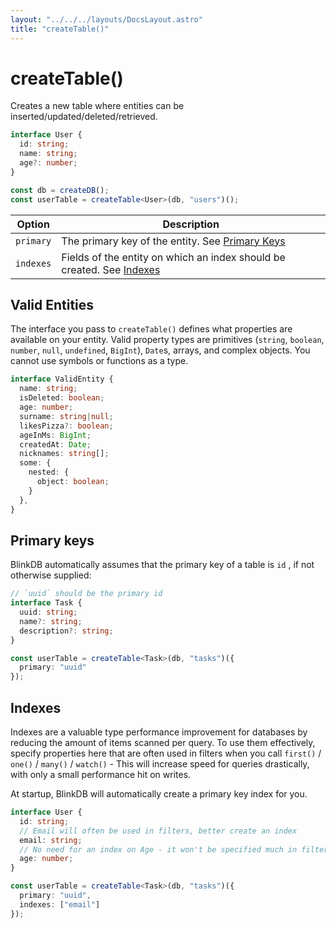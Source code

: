```yaml
---
layout: "../../../layouts/DocsLayout.astro"
title: "createTable()"
---
```


# createTable()

Creates a new table where entities can be inserted/updated/deleted/retrieved.

```ts
interface User {
  id: string;
  name: string;
  age?: number;
}

const db = createDB();
const userTable = createTable<User>(db, "users")();
```

| Option    | Description                                                      |
| --------- | ---------------------------------------------------------------- |
| `primary` | The primary key of the entity. See [Primary Keys](#primary-keys) |
| `indexes` | Fields of the entity on which an index should be created. See [Indexes](#indexes) |

## Valid Entities

The interface you pass to `createTable()` defines what properties are available on your entity.
Valid property types are primitives (`string`, `boolean`, `number`, `null`, `undefined`, `BigInt`), `Date`s,
arrays, and complex objects. You cannot use symbols or functions as a type.

```ts
interface ValidEntity {
  name: string;
  isDeleted: boolean;
  age: number;
  surname: string|null;
  likesPizza?: boolean;
  ageInMs: BigInt;
  createdAt: Date;
  nicknames: string[];
  some: {
    nested: {
      object: boolean;
    }
  },
}
```

## Primary keys

BlinkDB automatically assumes that the primary key of a table is `id` , if not otherwise supplied:

```ts
// `uuid` should be the primary id
interface Task {
  uuid: string;
  name?: string;
  description?: string;
}

const userTable = createTable<Task>(db, "tasks")({
  primary: "uuid"
});
```

## Indexes

Indexes are a valuable type performance improvement for databases by reducing the amount of items scanned per query.
To use them effectively, specify properties here that are often used in filters when you call `first()` / `one()` / `many()` / `watch()` -
This will increase speed for queries drastically, with only a small performance hit on writes.

At startup, BlinkDB will automatically create a primary key index for you.

```ts
interface User {
  id: string;
  // Email will often be used in filters, better create an index
  email: string;
  // No need for an index on Age - it won't be specified much in filters
  age: number;
}

const userTable = createTable<Task>(db, "tasks")({
  primary: "uuid",
  indexes: ["email"]
});
```